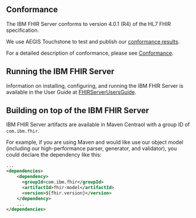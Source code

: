 

## Conformance
The IBM FHIR Server conforms to version 4.0.1 (R4) of the HL7 FHIR specification.

We use AEGIS Touchstone to test and publish our [conformance results](http://ibm.biz/ibm-fhir-server-touchstone-results).

For a detailed description of conformance, please see [Conformance](/Conformance).

## Running the IBM FHIR Server
Information on installing, configuring, and running the IBM FHIR Server is available in the User Guide at [FHIRServerUsersGuide](/guides/FHIRServerUsersGuide).

## Building on top of the IBM FHIR Server
IBM FHIR Server artifacts are available in Maven Centraol with a group ID of `com.ibm.fhir`.

For example, if you are using Maven and would like use our object model (including our high-performance parser, generator, and validator),
you could declare the dependency like this:

``` xml
...
<dependencies>
    <dependency>
      <groupId>com.ibm.fhir</groupId>
      <artifactId>fhir-model</artifactId>
      <version>${fhir.version}</version>
    </dependency>
    ...
</dependencies>
```
